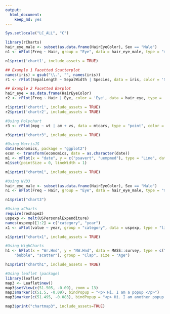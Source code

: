 ```yaml
---
output: 
  html_document: 
    keep_md: yes
---
```



```r
Sys.setlocale("LC_ALL", "C")
```

```r
library(rCharts)
hair_eye_male <- subset(as.data.frame(HairEyeColor), Sex == "Male")
n1 <- nPlot(Freq ~ Hair, group = "Eye", data = hair_eye_male, type = "multiBarChart")
```

```r
n1$print('chart1', include_assets = TRUE)
```

```r
## Example 1 Facetted Scatterplot
names(iris) = gsub("\\.", "", names(iris))
r1 <- rPlot(SepalLength ~ SepalWidth | Species, data = iris, color = 'Species', type = 'point')

## Example 2 Facetted Barplot
hair_eye = as.data.frame(HairEyeColor)
r2 <- rPlot(Freq ~ Hair | Eye, color = 'Eye', data = hair_eye, type = 'bar')
```

```r
r1$print('chartr1', include_assets = TRUE)
r2$print('chartr2', include_assets = TRUE)
```

```r
#Using Polychart
r3 <- rPlot(mpg ~ wt | am + vs, data = mtcars, type = "point", color = "gear")
```

```r
r3$print("chartr3", include_assets = TRUE)
```

```r
#Using MorrisJS
data(economics, package = "ggplot2")
econ <- transform(economics, date = as.character(date))
m1 <- mPlot(x = "date", y = c("psavert", "uempmed"), type = "Line", data = econ)
m1$set(pointSize = 0, lineWidth = 1)
```
```r
m1$print("chartm1", include_assets = TRUE)
```

```r
#Using NVD3
hair_eye_male <- subset(as.data.frame(HairEyeColor), Sex == "Male")
n1 <- nPlot(Freq ~ Hair, group = "Eye", data = hair_eye_male, type = "multiBarChart")
```

```r
n1$print("chart3")
```

```r
#Using xCharts
require(reshape2)
uspexp <- melt(USPersonalExpenditure)
names(uspexp)[1:2] = c("category", "year")
x1 <- xPlot(value ~ year, group = "category", data = uspexp, type = "line-dotted")
```

```r
x1$print("chartx1", include_assets = TRUE)
```

```r
#Using HighCharts
h1 <- hPlot(x = "Wr.Hnd", y = "NW.Hnd", data = MASS::survey, type = c("line", 
    "bubble", "scatter"), group = "Clap", size = "Age")
```

```r
h1$print("charth1", include_assets = TRUE)
```

```r
#Using leaflet (package)
library(leaflet)
map3 <- Leaflet$new()
map3$setView(c(51.505, -0.09), zoom = 13)
map3$marker(c(51.5, -0.09), bindPopup = "<p> Hi. I am a popup </p>")
map3$marker(c(51.495, -0.083), bindPopup = "<p> Hi. I am another popup </p>")
```

```r
map3$print("chartmap3", include_assets=TRUE)
```
